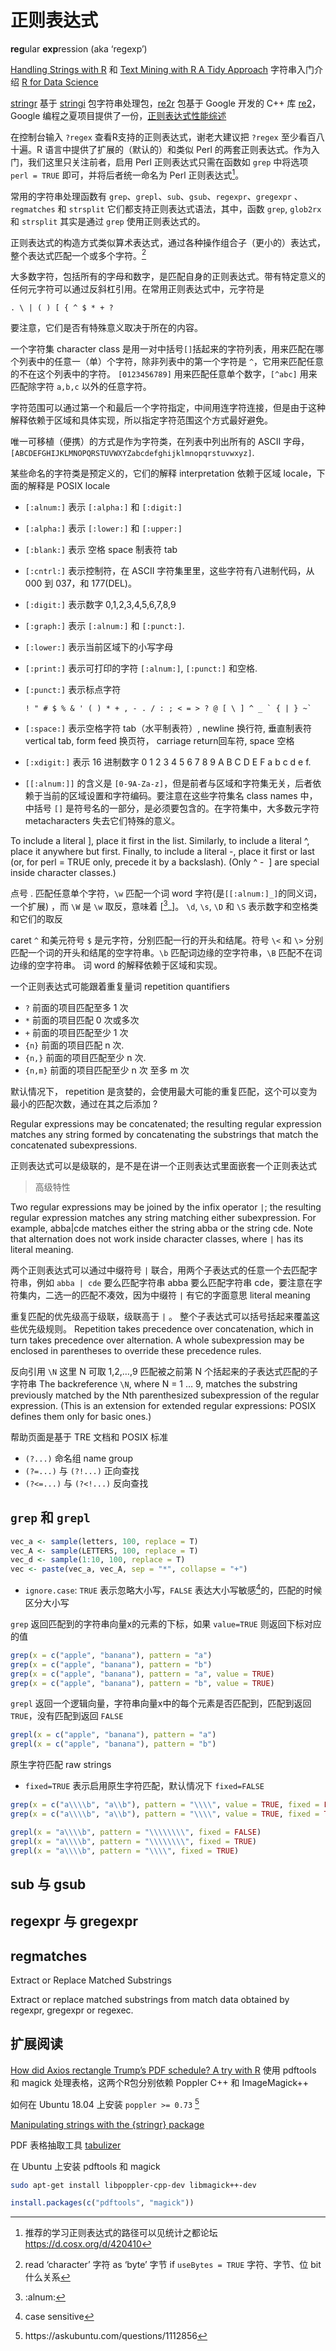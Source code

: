 # 正则表达式 {#regex}

**reg**ular **exp**ression (aka ‘regexp’) 

[Handling Strings with R](https://www.gastonsanchez.com/r4strings/) 和 [Text Mining with R A Tidy Approach](https://www.tidytextmining.com/) 字符串入门介绍 [R for Data Science](https://r4ds.had.co.nz/strings.html)

[stringr](https://stringr.tidyverse.org/) 基于 [stringi](https://github.com/gagolews/stringi) 包字符串处理包，[re2r](https://github.com/qinwf/re2r/) 包基于 Google 开发的 C++ 库 [re2](https://github.com/google/re2)，Google 编程之夏项目提供了一份，[正则表达式性能综述](https://github.com/rstats-gsoc/gsoc2016/wiki/re2-regular-expressions)

在控制台输入 `?regex` 查看R支持的正则表达式，谢老大建议把 `?regex` 至少看百八十遍。R 语言中提供了扩展的（默认的）和类似 Perl 的两套正则表达式。作为入门，我们这里只关注前者，启用 Perl 正则表达式只需在函数如 `grep` 中将选项 `perl = TRUE` 即可，并将后者统一命名为 Perl 正则表达式[^learn-regex]。

常用的字符串处理函数有 `grep`、`grepl`、`sub`、`gsub`、`regexpr`、`gregexpr` 、 `regmatches` 和 `strsplit` 它们都支持正则表达式语法，其中，函数 `grep`, `glob2rx` 和 `strsplit` 其实是通过 `grep` 使用正则表达式的。

[^learn-regex]: 推荐的学习正则表达式的路径可以见统计之都论坛 <https://d.cosx.org/d/420410>

正则表达式的构造方式类似算术表达式，通过各种操作组合子（更小的）表达式，整个表达式匹配一个或多个字符。[^char-byte]

大多数字符，包括所有的字母和数字，是匹配自身的正则表达式。带有特定意义的任何元字符可以通过反斜杠引用。在常用正则表达式中，元字符是 

```
. \ | ( ) [ { ^ $ * + ? 
```

要注意，它们是否有特殊意义取决于所在的内容。

一个字符集 character class 是用一对中括号`[]`括起来的字符列表，用来匹配在哪个列表中的任意一（单）个字符，除非列表中的第一个字符是 `^`，它用来匹配任意的不在这个列表中的字符。 `[0123456789]` 用来匹配任意单个数字，`[^abc]` 用来匹配除字符 `a,b,c` 以外的任意字符。

字符范围可以通过第一个和最后一个字符指定，中间用连字符连接，但是由于这种解释依赖于区域和具体实现，所以指定字符范围这个方式最好避免。

唯一可移植（便携）的方式是作为字符类，在列表中列出所有的 ASCII 字母，
`[ABCDEFGHIJKLMNOPQRSTUVWXYZabcdefghijklmnopqrstuvwxyz]`.

某些命名的字符类是预定义的，它们的解释 interpretation 依赖于区域 locale，下面的解释是  POSIX locale

- `[:alnum:]` 表示  `[:alpha:]` 和 `[:digit:]`
- `[:alpha:]` 表示 `[:lower:]` 和 `[:upper:]`
- `[:blank:]` 表示 空格 space 制表符 tab
- `[:cntrl:]` 表示控制符，在 ASCII 字符集里里，这些字符有八进制代码，从 000 到 037，和 177(DEL)。 
- `[:digit:]` 表示数字 0,1,2,3,4,5,6,7,8,9
- `[:graph:]` 表示 `[:alnum:]` 和 `[:punct:]`.
- `[:lower:]` 表示当前区域下的小写字母
- `[:print:]` 表示可打印的字符  `[:alnum:]`, `[:punct:]` 和空格.
- `[:punct:]` 表示标点字符 

  ```
  ! " # $ % & ' ( ) * + , - . / : ; < = > ? @ [ \ ] ^ _ ` { | } ~`
  ```

- `[:space:]` 表示空格字符 tab（水平制表符）, newline 换行符, 垂直制表符 vertical tab, form feed 换页符， carriage return回车符, space 空格
- `[:xdigit:]` 表示 16 进制数字 0 1 2 3 4 5 6 7 8 9 A B C D E F a b c d e f.
- `[[:alnum:]]` 的含义是 `[0-9A-Za-z]`，但是前者与区域和字符集无关，后者依赖于当前的区域设置和字符编码。要注意在这些字符集名 class names 中，中括号 `[]` 是符号名的一部分，是必须要包含的。在字符集中，大多数元字符 metacharacters 失去它们特殊的意义。

To include a literal ], place it first in the list. Similarly, to include a literal ^, place it anywhere but first. Finally, to include a literal -, place it first or last (or, for perl = TRUE only, precede it by a backslash). (Only ^ - \ ] are special inside character classes.)

点号 . 匹配任意单个字符，`\w` 匹配一个词 word 字符(是`[[:alnum:]_]`的同义词，一个扩展) ，而 `\W` 是 `\w` 取反，意味着 [^[:alnum:]_]。 `\d`, `\s`, `\D` 和 `\S` 表示数字和空格类和它们的取反

caret `^` 和美元符号 `$` 是元字符，分别匹配一行的开头和结尾。符号 `\<` 和 `\>` 分别匹配一个词的开头和结尾的空字符串。`\b` 匹配词边缘的空字符串，`\B` 匹配不在词边缘的空字符串。 词 word 的解释依赖于区域和实现。

一个正则表达式可能跟着重复量词 repetition quantifiers

- `?` 前面的项目匹配至多 1 次
- `*` 前面的项目匹配 0 次或多次
- `+` 前面的项目匹配至少 1 次
- `{n}` 前面的项目匹配 n 次.
- `{n,}` 前面的项目匹配至少 n 次.
- `{n,m}` 前面的项目匹配至少 n 次 至多 m 次

默认情况下， repetition 是贪婪的，会使用最大可能的重复匹配，这个可以变为最小的匹配次数，通过在其之后添加 ?

Regular expressions may be concatenated; the resulting regular expression matches any string formed by concatenating the substrings that match the concatenated subexpressions.

正则表达式可以是级联的，是不是在讲一个正则表达式里面嵌套一个正则表达式

> 高级特性

Two regular expressions may be joined by the infix operator `|`; the resulting regular expression matches any string matching either subexpression. For example, abba|cde matches either the string abba or the string cde. Note that alternation does not work inside character classes, where `|` has its literal meaning.

两个正则表达式可以通过中缀符号 `|` 联合，用两个子表达式的任意一个去匹配字符串，例如 `abba | cde` 要么匹配字符串 abba 要么匹配字符串 cde，要注意在字符集内，二选一的匹配不凑效，因为中缀符 `|` 有它的字面意思 literal meaning


重复匹配的优先级高于级联，级联高于 `|` 。 整个子表达式可以括号括起来覆盖这些优先级规则。
Repetition takes precedence over concatenation, which in turn takes precedence over alternation. A whole subexpression may be enclosed in parentheses to override these precedence rules.

反向引用 `\N` 这里 N 可取 1,2,...,9 匹配被之前第 N 个括起来的子表达式匹配的子字符串
The backreference `\N`, where N = 1 ... 9, matches the substring previously matched by the Nth parenthesized subexpression of the regular expression. 
(This is an extension for extended regular expressions: POSIX defines them only for basic ones.)

帮助页面是基于 TRE 文档和 POSIX 标准


[^char-byte]: read ‘character’ 字符 as ‘byte’ 字节 if `useBytes = TRUE` 字符、字节、位 bit什么关系 



- `(?...)` 命名组 name group
- `(?=...)` 与 `(?!...)` 正向查找
- `(?<=...)` 与 `(?<!...)` 反向查找



## `grep` 和 `grepl` {#grep-grepl}

```r
vec_a <- sample(letters, 100, replace = T)
vec_A <- sample(LETTERS, 100, replace = T)
vec_d <- sample(1:10, 100, replace = T)
vec <- paste(vec_a, vec_A, sep = "*", collapse = "+")
```

- `ignore.case`: `TRUE` 表示忽略大小写，`FALSE` 表达大小写敏感^[case sensitive]的，匹配的时候区分大小写

`grep` 返回匹配到的字符串向量x的元素的下标，如果 `value=TRUE` 则返回下标对应的值

```r
grep(x = c("apple", "banana"), pattern = "a")
grep(x = c("apple", "banana"), pattern = "b")
grep(x = c("apple", "banana"), pattern = "a", value = TRUE)
grep(x = c("apple", "banana"), pattern = "b", value = TRUE)
```

`grepl` 返回一个逻辑向量，字符串向量x中的每个元素是否匹配到，匹配到返回 `TRUE`，没有匹配到返回 `FALSE`

```r
grepl(x = c("apple", "banana"), pattern = "a")
grepl(x = c("apple", "banana"), pattern = "b")
```


原生字符匹配 raw strings

- `fixed=TRUE` 表示启用原生字符匹配，默认情况下 `fixed=FALSE`

```r
grep(x = c("a\\\\b", "a\\b"), pattern = "\\\\", value = TRUE, fixed = FALSE)
grep(x = c("a\\\\b", "a\\b"), pattern = "\\\\", value = TRUE, fixed = TRUE)

grepl(x = "a\\\\b", pattern = "\\\\\\\\", fixed = FALSE)
grepl(x = "a\\\\b", pattern = "\\\\\\\\", fixed = TRUE)
grepl(x = "a\\\\b", pattern = "\\\\", fixed = TRUE)
```


## sub 与 gsub {#sub-gsub}

## regexpr 与 gregexpr {#regexpr-gregexpr}

## regmatches 

Extract or Replace Matched Substrings

Extract or replace matched substrings from match data obtained by regexpr, gregexpr or regexec.


## 扩展阅读 {#more-readings}

[How did Axios rectangle Trump's PDF schedule? A try with R](https://masalmon.eu/2019/02/11/trump-schedule/) 使用 pdftools 和 magick 处理表格，这两个R包分别依赖 Poppler C++ 和 ImageMagick++

如何在 Ubuntu 18.04 上安装 `poppler >= 0.73` [^install-poppler]

[^install-poppler]: https://askubuntu.com/questions/1112856

[Manipulating strings with the {stringr} package](https://www.brodrigues.co/blog/2019-02-10-stringr_package/)

PDF 表格抽取工具 [tabulizer](https://github.com/ropensci/tabulizer)

在 Ubuntu 上安装 pdftools 和 magick

```bash
sudo apt-get install libpoppler-cpp-dev libmagick++-dev
```

```r
install.packages(c("pdftools", "magick"))
```


